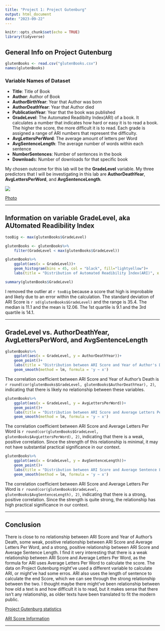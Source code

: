 ---
title: "Project 1: Project Gutenburg"
output: html_document
date: "2023-09-22"
---

```{r setup, include=FALSE}
knitr::opts_chunk$set(echo = TRUE)
library(tidyverse)
```

## General Info on Project Gutenburg

```{r, echo = FALSE}
glutenBooks <- read.csv("glutenBooks.csv")
names(glutenBooks)
```

### Variable Names of Dataset

* **Title**: Title of Book
* **Author**: Author of Book
* **AuthorBirthYear**: Year that Author was born
* **AuthorDeathYear**: Year that Author died
* **PublicationYear**: Year that the book was published
* **GradeLevel**: The Automated Readibilty Index(ARI) of a book. It calculates a number that indicates how hard or easy it is to read a book. The higher the score, the more difficult it is to read. Each grade is assigned a range of ARI numbers that represent the difficulty.
* **AvgLettersPerWord**: The average amount of letters per Word
* **AvgSentenceLength**: The average number of words within each sentence
* **NumberSentences**: Number of sentences in the book
* **Download**s: Number of downloads for that specific book

My chosen outcome for this lab will be the **GradeLevel** variable. My three predictors that I will be investigating in this lab are **AuthorDeathYear**, **AvgLettersPerWord**, and **AvgSentenceLength**.


![](https://static3.makeuseofimages.com/wordpress/wp-content/uploads/2014/11/d7e5c76cf4d884433a7e9384f1e8bc8c.jpg)

[Photo](https://static3.makeuseofimages.com/wordpress/wp-content/uploads/2014/11/d7e5c76cf4d884433a7e9384f1e8bc8c.jpg)

------------------------------------------------------------------------


## Information on variable GradeLevel, aka AUtomated Readibility Index

```{r, echo=FALSE}
tooBig <- max(glutenBooks$GradeLevel)

glutenBooks <- glutenBooks%>%
    filter(GradeLevel < max(glutenBooks$GradeLevel))

glutenBooks%>%
    ggplot(aes(x = GradeLevel))+
    geom_histogram(bins = 45, col = "black", fill="lightyellow")+
    labs(title = "Distribution of Automated Readibility Index(ARI)", x = "ARI Score", y = "Frequency")

summary(glutenBooks$GradeLevel)
```


I removed the outlier at `r tooBig` because a score that high is improbable and likely due to an error within the calculation. The standard deviation of ARI Score is `r sd(glutenBooks$GradeLevel)` and the range is 35.4.  The median is 11.1 and the mean is 12.06. The 1st quartile is 9.1 and the 3rd quartile is 14.1. 


------------------------------------------------------------------------


## GradeLevel vs. AuthorDeathYear, AvgLettersPerWord, and AvgSentenceLength


```{r, echo=FALSE}
glutenBooks%>%
    ggplot(aes(x = GradeLevel, y = AuthorDeathYear))+
    geom_point()+
    labs(title = "Distribution between ARI Score and Year of Author's Death", x = "ARI Score", y = "Year of Author's Death")+
    geom_smooth(method = lm, formula = 'y ~ x')
```


The correlation coefficient between ARI Score and Year of Author's Death is `r round(cor(glutenBooks$GradeLevel, glutenBooks$AuthorDeathYear), 2)`, indicating that there is likely no relationship between these variables.


```{r, echo=FALSE}
glutenBooks%>%
    ggplot(aes(x = GradeLevel, y = AvgLettersPerWord))+
    geom_point()+
    labs(title = "Distribution between ARI Score and Average Letters Per Word", x = "ARI Score", y = "Average Letters Per Word")+
    geom_smooth(method = lm, formula = 'y ~ x')
```


The correlation coefficient between ARI Score and Average Letters Per Word is `r round(cor(glutenBooks$GradeLevel, glutenBooks$AvgLettersPerWord), 2)`, indicating that there is a weak, positive correlation. Since the strength of this relationship is minimal, it may not have substantial practical significance in our context.


```{r, echo=FALSE}
glutenBooks%>%
    ggplot(aes(x = GradeLevel, y = AvgSentenceLength))+
    geom_point()+
    labs(title = "Distribution between ARI Score and Average Sentence Length", x = "ARI Score", y = "Average Sentence Length")+
    geom_smooth(method = lm, formula = 'y ~ x')
```


The correlation coefficient between ARI Score and Average Letters Per Word is `r round(cor(glutenBooks$GradeLevel, glutenBooks$AvgSentenceLength), 2)`, indicating that there is a strong, positive correlation. Since the strength is quite strong, the relationship has high practical significance in our context. 


------------------------------------------------------------------------


## Conclusion


There is close to no relationship between ARI Score and Year of Author's Death, some weak, positive relationship between ARI Score and Average Letters Per Word, and a strong, positive relationship between ARI Score and Average Sentence Length. 
I find it very interesting that there is a weak relationship between ARI Score and Average Letters Per Word, as the formula for ARI uses Average Letters Per Word to calculate the score. The data on Project Gutenburg might've used a different variable to calculate ARI, or might've had some erros. 
ARI also uses the length of sentence to calculate the end Score, which we can see through the strong relationship between the two. 
I thought maybe there might've been relationship between how old a text is and how difficult it is to read, but it makes sense that there isn't any relationship, as older texts have been translated to fit the modern public. 


[Project Gutenburg statistics](https://corgis-edu.github.io/corgis/csv/classics/)


[ARI Score Information](https://readabilityformulas.com/the-automated-readability-index-ari/)



------------------------------------------------------------------------


